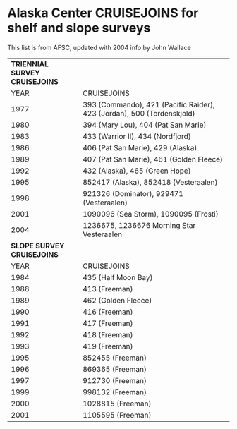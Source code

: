 # Alaska Center CRUISEJOINS for shelf and slope surveys {#sec-appendixB}

This list is from AFSC, updated with 2004 info by John Wallace

+----------------------------------+------------------------------------------------------------------------+
| **TRIENNIAL SURVEY CRUISEJOINS** |                                                                        |
+----------------------------------+------------------------------------------------------------------------+
| YEAR                             | CRUISEJOINS                                                            |
+----------------------------------+------------------------------------------------------------------------+
| 1977                             | 393 (Commando), 421 (Pacific Raider), 423 (Jordan), 500 (Tordenskjold) |
+----------------------------------+------------------------------------------------------------------------+
| 1980                             | 394 (Mary Lou), 404 (Pat San Marie)                                    |
+----------------------------------+------------------------------------------------------------------------+
| 1983                             | 433 (Warrior II), 434 (Nordfjord)                                      |
+----------------------------------+------------------------------------------------------------------------+
| 1986                             | 406 (Pat San Marie), 429 (Alaska)                                      |
+----------------------------------+------------------------------------------------------------------------+
| 1989                             | 407 (Pat San Marie), 461 (Golden Fleece)                               |
+----------------------------------+------------------------------------------------------------------------+
| 1992                             | 432 (Alaska), 465 (Green Hope)                                         |
+----------------------------------+------------------------------------------------------------------------+
| 1995                             | 852417 (Alaska), 852418 (Vesteraalen)                                  |
+----------------------------------+------------------------------------------------------------------------+
| 1998                             | 921326 (Dominator), 929471 (Vesteraalen)                               |
+----------------------------------+------------------------------------------------------------------------+
| 2001                             | 1090096 (Sea Storm), 1090095 (Frosti)                                  |
+----------------------------------+------------------------------------------------------------------------+
| 2004                             | 1236675, 1236676 Morning Star Vesteraalen                              |
+----------------------------------+------------------------------------------------------------------------+
| **SLOPE SURVEY CRUISEJOINS**     | \                                                                      |
+----------------------------------+------------------------------------------------------------------------+
| YEAR                             | CRUISEJOINS                                                            |
+----------------------------------+------------------------------------------------------------------------+
| 1984                             | 435 (Half Moon Bay)                                                    |
+----------------------------------+------------------------------------------------------------------------+
| 1988                             | 413 (Freeman)                                                          |
+----------------------------------+------------------------------------------------------------------------+
| 1989                             | 462 (Golden Fleece)                                                    |
+----------------------------------+------------------------------------------------------------------------+
| 1990                             | 416 (Freeman)                                                          |
+----------------------------------+------------------------------------------------------------------------+
| 1991                             | 417 (Freeman)                                                          |
+----------------------------------+------------------------------------------------------------------------+
| 1992                             | 418 (Freeman)                                                          |
+----------------------------------+------------------------------------------------------------------------+
| 1993                             | 419 (Freeman)                                                          |
+----------------------------------+------------------------------------------------------------------------+
| 1995                             | 852455 (Freeman)                                                       |
+----------------------------------+------------------------------------------------------------------------+
| 1996                             | 869365 (Freeman)                                                       |
+----------------------------------+------------------------------------------------------------------------+
| 1997                             | 912730 (Freeman)                                                       |
+----------------------------------+------------------------------------------------------------------------+
| 1999                             | 998132 (Freeman)                                                       |
+----------------------------------+------------------------------------------------------------------------+
| 2000                             | 1028815 (Freeman)                                                      |
+----------------------------------+------------------------------------------------------------------------+
| 2001                             | 1105595 (Freeman)                                                      |
+----------------------------------+------------------------------------------------------------------------+
